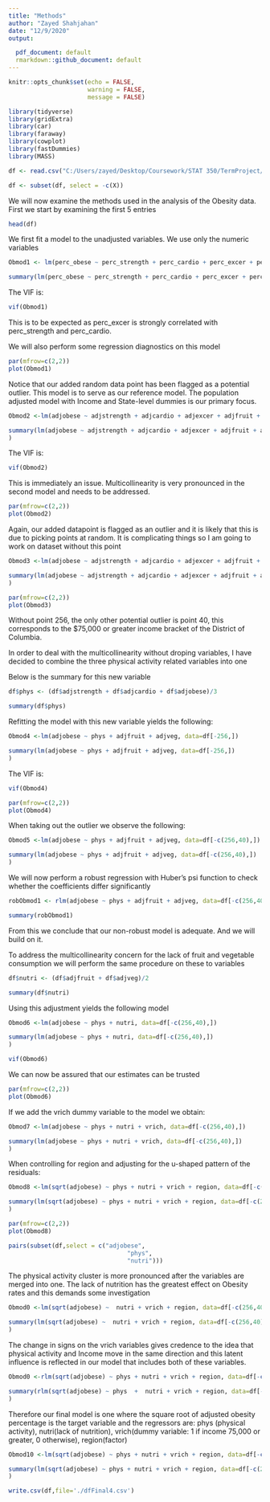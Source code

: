 ---
title: "Methods"
author: "Zayed Shahjahan"
date: "12/9/2020"
output: 

  pdf_document: default
  rmarkdown::github_document: default
---

```{r setup, include=FALSE}
knitr::opts_chunk$set(echo = FALSE,
                      warning = FALSE,
                      message = FALSE)
```

```{r}
library(tidyverse)
library(gridExtra)
library(car)
library(faraway)
library(cowplot)
library(fastDummies)
library(MASS)
```

```{r}
df <- read.csv("C:/Users/zayed/Desktop/Coursework/STAT 350/TermProject/dfFinal3.csv")

df <- subset(df, select = -c(X))
```

We will now examine the methods used in the analysis of the Obesity data. First we start by examining the first 5 entries

```{r echo=FALSE}
head(df)
```


We first fit a model to the unadjusted variables. We use only the numeric variables

```{r}
Obmod1 <- lm(perc_obese ~ perc_strength + perc_cardio + perc_excer + perc_fruit + perc_veg, data=df)

summary(lm(perc_obese ~ perc_strength + perc_cardio + perc_excer + perc_fruit + perc_veg, data=df))

```

The VIF is:
```{r}
vif(Obmod1)
```

This is to be expected as perc_excer is strongly correlated with perc_strength and perc_cardio.

We will also perform some regression diagnostics on this model

```{r}
par(mfrow=c(2,2))
plot(Obmod1)
```

Notice that our added random data point has been flagged as a potential outlier. 
This model is to serve as our reference model. The population adjusted model with Income and State-level dummies is our primary focus.


```{r}
Obmod2 <-lm(adjobese ~ adjstrength + adjcardio + adjexcer + adjfruit + adjveg, data=df)

summary(lm(adjobese ~ adjstrength + adjcardio + adjexcer + adjfruit + adjveg, data=df)
)
```

The VIF is:
```{r}
vif(Obmod2)
```

This is immediately an issue. Multicollinearity is very pronounced in the second model and needs to be addressed.

```{r}
par(mfrow=c(2,2))
plot(Obmod2)
```

Again, our added datapoint is flagged as an outlier and it is likely that this is due to picking points at random. It is complicating things so I am going to work on dataset without this point

```{r}
Obmod3 <-lm(adjobese ~ adjstrength + adjcardio + adjexcer + adjfruit + adjveg, data=df[-256,])

summary(lm(adjobese ~ adjstrength + adjcardio + adjexcer + adjfruit + adjveg, data=df[-256,])
)
```

```{r}
par(mfrow=c(2,2))
plot(Obmod3)
```

Without point 256, the only other potential outlier is point 40, this corresponds to the $75,000 or greater income bracket of the District of Columbia.

In order to deal with the multicollinearity without droping variables, I have decided to combine the three physical activity related variables into one

Below is the summary for this new variable

```{r}
df$phys <- (df$adjstrength + df$adjcardio + df$adjobese)/3

summary(df$phys)
```


Refitting the model with this new variable yields the following:

```{r}
Obmod4 <-lm(adjobese ~ phys + adjfruit + adjveg, data=df[-256,])

summary(lm(adjobese ~ phys + adjfruit + adjveg, data=df[-256,])
)
```

The VIF is:
```{r}
vif(Obmod4)
```

```{r}
par(mfrow=c(2,2))
plot(Obmod4)
```

When taking out the outlier we observe the following:

```{r}
Obmod5 <-lm(adjobese ~ phys + adjfruit + adjveg, data=df[-c(256,40),])

summary(lm(adjobese ~ phys + adjfruit + adjveg, data=df[-c(256,40),])
)
```


We will now perform a robust regression with Huber's psi function to check whether the coefficients differ significantly

```{r}
robObmod1 <- rlm(adjobese ~ phys + adjfruit + adjveg, data=df[-c(256,40),],psi=psi.huber)

summary(robObmod1)
```

From this we conclude that our non-robust model is adequate. And we will build on it.

To address the multicollinearity concern for the lack of fruit and vegetable consumption we will perform the same procedure on these to variables

```{r}
df$nutri <- (df$adjfruit + df$adjveg)/2

summary(df$nutri)
```


Using this adjustment yields the following model
```{r}
Obmod6 <-lm(adjobese ~ phys + nutri, data=df[-c(256,40),])

summary(lm(adjobese ~ phys + nutri, data=df[-c(256,40),])
)
```

```{r}
vif(Obmod6)
```

We can now be assured that our estimates can be trusted

```{r}
par(mfrow=c(2,2))
plot(Obmod6)
```

If we add the vrich dummy variable to the model we obtain:

```{r}
Obmod7 <-lm(adjobese ~ phys + nutri + vrich, data=df[-c(256,40),])

summary(lm(adjobese ~ phys + nutri + vrich, data=df[-c(256,40),])
)
```


When controlling for region and adjusting for the u-shaped pattern of the residuals:

```{r}

Obmod8 <-lm(sqrt(adjobese) ~ phys + nutri + vrich + region, data=df[-c(256,40),])

summary(lm(sqrt(adjobese) ~ phys + nutri + vrich + region, data=df[-c(256,40),])
)
```




```{r}
par(mfrow=c(2,2))
plot(Obmod8)
```

```{r}
pairs(subset(df,select = c("adjobese",
                                 "phys",
                                 "nutri")))
```

The physical activity cluster is more pronounced after the variables are merged into one. The lack of nutrition has the greatest  effect on Obesity rates and this demands some investigation

```{r}
Obmod0 <-lm(sqrt(adjobese) ~  nutri + vrich + region, data=df[-c(256,40),])

summary(lm(sqrt(adjobese) ~  nutri + vrich + region, data=df[-c(256,40),])
)
```

The change in signs on the vrich variables gives credence to the idea that physical activity and Income move in the same direction and this latent influence is reflected in our model that includes both of these variables.

```{r}
Obmod0 <-rlm(sqrt(adjobese) ~ phys + nutri + vrich + region, data=df[-c(256),])

summary(rlm(sqrt(adjobese) ~ phys  +  nutri + vrich + region, data=df[-c(256),])
)
```

Therefore our final model is one where the square root of adjusted obesity percentage is the target variable and the regressors are: phys (physical activity), nutri(lack of nutrition), vrich(dummy variable: 1 if income 75,000 or greater, 0 otherwise), region(factor)


```{r}

Obmod10 <-lm(sqrt(adjobese) ~ phys + nutri + vrich + region, data=df[-c(256,40),])

summary(lm(sqrt(adjobese) ~ phys + nutri + vrich + region, data=df[-c(256,40),])
)
```

```{r}
write.csv(df,file='./dfFinal4.csv')
```






